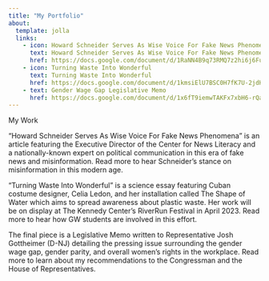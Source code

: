 ```yaml
---
title: "My Portfolio"
about:
  template: jolla
  links:
    - icon: Howard Schneider Serves As Wise Voice For Fake News Phenomena
      text: Howard Schneider Serves As Wise Voice For Fake News Phenomena
      href: https://docs.google.com/document/d/1RaNN4B9q73RMQ7z2hi6j6FuOlyu_Kq9nwUCEamf3zvo/edit?usp=sharing
    - icon: Turning Waste Into Wonderful
      text: Turning Waste Into Wonderful
      href: https://docs.google.com/document/d/1kmsiElU7BSC0H7fK7U-2jdHZ4JdlyF61hCPz1eZ57AE/edit?usp=sharing
    - text: Gender Wage Gap Legislative Memo
      href: https://docs.google.com/document/d/1x6fT9iemwTAKFx7xbH6-rQa-C1kmx6TCjnsYb8cTTNU/edit
---
```


My Work

"Howard Schneider Serves As Wise Voice For Fake News Phenomena" is an article featuring the Executive Director of the Center for News Literacy and a nationally-known expert on political communication in this era of fake news and misinformation. Read more to hear Schneider's stance on misinformation in this modern age.

"Turning Waste Into Wonderful" is a science essay featuring Cuban costume designer, Celia Ledon, and her installation called The Shape of Water which aims to spread awareness about plastic waste. Her work will be on display at The Kennedy Center's RiverRun Festival in April 2023. Read more to hear how GW students are involved in this effort.

The final piece is a Legislative Memo written to Representative Josh Gottheimer (D-NJ) detailing the pressing issue surrounding the gender wage gap, gender parity, and overall women’s rights in the workplace. Read more to learn about my recommendations to the Congressman and the House of Representatives.